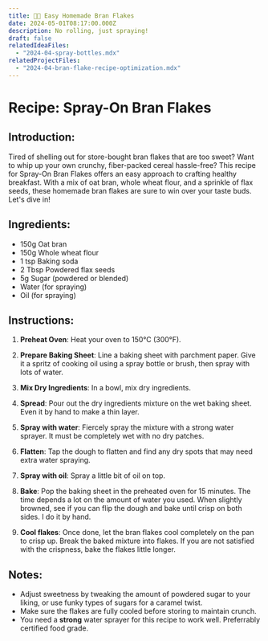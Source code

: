 ```yaml
---
title: 👨‍🍳 Easy Homemade Bran Flakes
date: 2024-05-01T08:17:00.000Z
description: No rolling, just spraying!
draft: false
relatedIdeaFiles:
  - "2024-04-spray-bottles.mdx"
relatedProjectFiles:
  - "2024-04-bran-flake-recipe-optimization.mdx"
---
```


# Recipe: Spray-On Bran Flakes

## Introduction:
Tired of shelling out for store-bought bran flakes that are too sweet? Want to whip up your own crunchy, fiber-packed cereal hassle-free? 
This recipe for Spray-On Bran Flakes offers an easy approach to crafting healthy breakfast. 
With a mix of oat bran, whole wheat flour, and a sprinkle of flax seeds, these homemade bran flakes are sure to win over your taste buds. Let's dive in!

## Ingredients:
- 150g Oat bran
- 150g Whole wheat flour
- 1 tsp Baking soda
- 2 Tbsp Powdered flax seeds
- 5g Sugar (powdered or blended)
- Water (for spraying)
- Oil (for spraying)

## Instructions:
1. **Preheat Oven**: Heat your oven to 150°C (300°F). 

2. **Prepare Baking Sheet**: Line a baking sheet with parchment paper. Give it a spritz of cooking oil using a spray bottle or brush, then spray with lots of water.

3. **Mix Dry Ingredients**: In a bowl, mix dry ingredients.

4. **Spread**: Pour out the dry ingredients mixture on the wet baking sheet. Even it by hand to make a thin layer.

5. **Spray with water**: Fiercely spray the mixture with a strong water sprayer. It must be completely wet with no dry patches.

6. **Flatten**: Tap the dough to flatten and find any dry spots that may need extra water spraying.

7. **Spray with oil**: Spray a little bit of oil on top.

8. **Bake**: Pop the baking sheet in the preheated oven for 15 minutes. The time depends a lot on the amount of water you used. When slightly browned, see if you can flip the dough and bake until crisp on both sides. I do it by hand.

9. **Cool flakes**: Once done, let the bran flakes cool completely on the pan to crisp up. Break the baked mixture into flakes. If you are not satisfied with the crispness, bake the flakes little longer.

## Notes:
- Adjust sweetness by tweaking the amount of powdered sugar to your liking, or use funky types of sugars for a caramel twist.
- Make sure the flakes are fully cooled before storing to maintain crunch.
- You need a **strong** water sprayer for this recipe to work well. Preferrably certified food grade.


